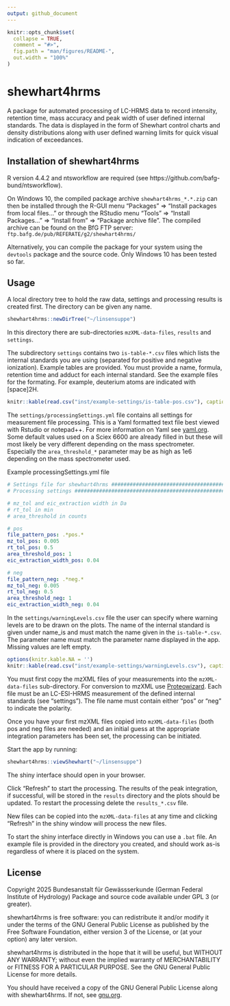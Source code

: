 ```yaml
---
output: github_document
---
```


<!-- README.md is generated from README.Rmd. Please edit that file -->

```r
knitr::opts_chunk$set(
  collapse = TRUE,
  comment = "#>",
  fig.path = "man/figures/README-",
  out.width = "100%"
)
```

# shewhart4hrms

<!-- badges: start -->
<!-- badges: end -->

A package for automated processing of LC-HRMS data to record intensity, retention time, mass accuracy and peak width of user defined internal standards. The data is displayed in the form of Shewhart control charts and density distributions along with user defined warning limits for quick visual indication of exceedances.

## Installation of shewhart4hrms

R version 4.4.2 and ntsworkflow are required (see https://github.com/bafg-bund/ntsworkflow).

On Windows 10, the compiled package archive `shewhart4hrms_*.*.zip` can then be installed through the R-GUI menu 
"Packages" => "Install packages from local files..." or through the RStudio menu "Tools" => "Install Packages..." 
=> "Install from" => "Package archive file". The compiled archive can be found on the BfG FTP 
server: `ftp.bafg.de/pub/REFERATE/g2/shewhart4hrms/`

Alternatively, you can compile the package for your system using the `devtools` package and the source code.
Only Windows 10 has been tested so far.

## Usage

A local directory tree to hold the raw data, settings and processing results is created first. The directory can be 
given any name. 

```r
shewhart4hrms::newDirTree("~/linsensuppe")
```

In this directory there are sub-directories `mzXML-data-files`, `results` and `settings`.

The subdirectory `settings` contains two `is-table-*.csv` files which lists the internal standards you are using
(separated for positive and negative ionization). Example tables are provided. You must provide a name, formula, retention time and 
adduct for each internal standard. See the example files for the formating. For example, deuterium atoms are indicated
with [space]2H. 

```r
knitr::kable(read.csv("inst/example-settings/is-table-pos.csv"), caption = "Example is-table-pos.csv file")
```

The `settings/processingSettings.yml` file contains all settings for measurement file processing. This is a Yaml formatted
text file best viewed with Rstudio or notepad++. For more information on Yaml see [yaml.org](https://yaml.org/). Some 
default values used on a Sciex 6600 are already filled in but these will most likely be very different depending on the
mass spectrometer. Especially the `area_threshold_*` parameter may be as high as 1e6 depending on the mass spectrometer used.

Example processingSettings.yml file
```yaml
# Settings file for shewhart4hrms ##############################################
# Processing settings ##########################################################

# mz_tol and eic_extraction width in Da
# rt_tol in min
# area_threshold in counts

# pos 
file_pattern_pos: .*pos.*
mz_tol_pos: 0.005
rt_tol_pos: 0.5
area_threshold_pos: 1
eic_extraction_width_pos: 0.04

# neg
file_pattern_neg: .*neg.*
mz_tol_neg: 0.005
rt_tol_neg: 0.5
area_threshold_neg: 1
eic_extraction_width_neg: 0.04
```

In the `settings/warningLevels.csv` file the user can specify where warning levels are to be drawn on the plots. The name of the
internal standard is given under name_is and must match the name given in the `is-table-*.csv`. The parameter name must
match the parameter name displayed in the app. Missing values are left empty.

```r
options(knitr.kable.NA = '')
knitr::kable(read.csv("inst/example-settings/warningLevels.csv"), caption = "Example warningLevels.csv")
```

You must first copy the mzXML files of your measurements into the `mzXML-data-files` sub-directory. For conversion to
mzXML use [Proteowizard](https://proteowizard.sourceforge.io). Each file must be an LC-ESI-HRMS measurement of the 
defined internal standards (see "settings"). The file name must contain either "pos" or "neg" to indicate the polarity.

Once you have your first mzXML files copied into `mzXML-data-files` (both pos and neg files are needed) and an initial 
guess at the appropriate integration parameters has been set, the processing can be initiated. 

Start the app by running:
```r
shewhart4hrms::viewShewhart("~/linsensuppe")
```
The shiny interface should open in your browser.

Click "Refresh" to start the processing. The results of the peak integration, if successful, will be stored in the 
`results` directory and the plots should be updated. To restart the processing delete the `results_*.csv` file.

New files can be copied into the `mzXML-data-files` at any time and clicking "Refresh" in the shiny window will process
the new files.

To start the shiny interface directly in Windows you can use a `.bat` file. An example file is provided in the 
directory you created, and should work as-is regardless of where it is placed on the system.

## License
Copyright 2025 Bundesanstalt für Gewässserkunde (German Federal Institute of Hydrology)
Package and source code available under GPL 3 (or greater). 

shewhart4hrms is free software: you can redistribute it and/or modify it under the 
terms of the GNU General Public License as published by the Free Software 
Foundation, either version 3 of the License, or (at your option) any 
later version.

shewhart4hrms is distributed in the hope that it will be useful, but WITHOUT ANY 
WARRANTY; without even the implied warranty of MERCHANTABILITY or FITNESS 
FOR A PARTICULAR PURPOSE. See the GNU General Public License for more details.

You should have received a copy of the GNU General Public License along 
with shewhart4hrms. If not, see [gnu.org](https://www.gnu.org/licenses).

